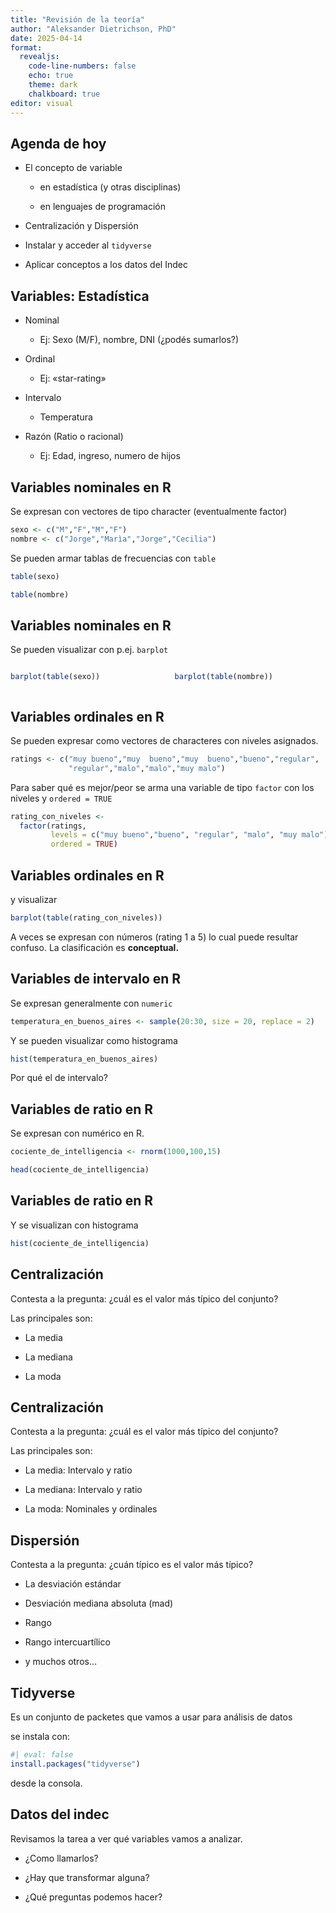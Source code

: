 ```yaml
---
title: "Revisión de la teoría"
author: "Aleksander Dietrichson, PhD"
date: 2025-04-14
format: 
  revealjs: 
    code-line-numbers: false
    echo: true
    theme: dark
    chalkboard: true
editor: visual
---
```


## Agenda de hoy

-   El concepto de variable

    -   en estadística (y otras disciplinas)

    -   en lenguajes de programación

-   Centralización y Dispersión

-   Instalar y acceder al `tidyverse`

-   Aplicar conceptos a los datos del Indec

## Variables: Estadística

-   Nominal

    -   Ej: Sexo (M/F), nombre, DNI (¿podés sumarlos?)

-   Ordinal

    -   Ej: «star-rating»

-   Intervalo

    -   Temperatura

-   Razón (Ratio o racional)

    -   Ej: Edad, ingreso, numero de hijos

## Variables nominales en R

Se expresan con vectores de tipo character (eventualmente factor)

```r
sexo <- c("M","F","M","F")
nombre <- c("Jorge","Marìa","Jorge","Cecilia")
```

Se pueden armar tablas de frecuencias con `table`

```r
table(sexo)
```

```r
table(nombre)
```

## Variables nominales en R

Se pueden visualizar con p.ej. `barplot`

::::: columns
::: {.column width="50%"}
```r
barplot(table(sexo))
```
:::

::: {.column width="50%"}
```r
barplot(table(nombre))
```
:::
:::::

## Variables ordinales en R

Se pueden expresar como vectores de characteres con niveles asignados.

```r
ratings <- c("muy bueno","muy  bueno","muy  bueno","bueno","regular",
             "regular","malo","malo","muy malo")
```

Para saber qué es mejor/peor se arma una variable de tipo `factor` con los niveles y `ordered = TRUE`

```r
rating_con_niveles <- 
  factor(ratings, 
         levels = c("muy bueno","bueno", "regular", "malo", "muy malo"), #en orden acá
         ordered = TRUE)
```

## Variables ordinales en R

y visualizar

```r
barplot(table(rating_con_niveles))
```

A veces se expresan con números (rating 1 a 5) lo cual puede resultar confuso. La clasificación es **conceptual.**

## Variables de intervalo en R

Se expresan generalmente con `numeric`

```r
temperatura_en_buenos_aires <- sample(20:30, size = 20, replace = 2)
```

Y se pueden visualizar como histograma

```r
hist(temperatura_en_buenos_aires)
```

Por qué el de intervalo?

## Variables de ratio en R

Se expresan con numérico en R.

```r
cociente_de_intelligencia <- rnorm(1000,100,15)
```

```r
head(cociente_de_intelligencia)
```

## Variables de ratio en R

Y se visualizan con histograma

```r
hist(cociente_de_intelligencia)
```

## Centralización

Contesta a la pregunta: ¿cuál es el valor más típico del conjunto?

Las principales son:

-   La media

-   La mediana

-   La moda

## Centralización

Contesta a la pregunta: ¿cuál es el valor más típico del conjunto?

Las principales son:

-   La media: Intervalo y ratio

-   La mediana: Intervalo y ratio

-   La moda: Nominales y ordinales

## Dispersión

Contesta a la pregunta: ¿cuán típico es el valor más típico?

-   La desviación estándar

-   Desviación mediana absoluta (mad)

-   Rango

-   Rango intercuartílico

-   y muchos otros...

## Tidyverse

Es un conjunto de packetes que vamos a usar para análisis de datos

se instala con:

```r
#| eval: false
install.packages("tidyverse")
```

desde la consola.

## Datos del indec

Revisamos la tarea a ver qué variables vamos a analizar.

-   ¿Como llamarlos?

-   ¿Hay que transformar alguna?

-   ¿Qué preguntas podemos hacer?
